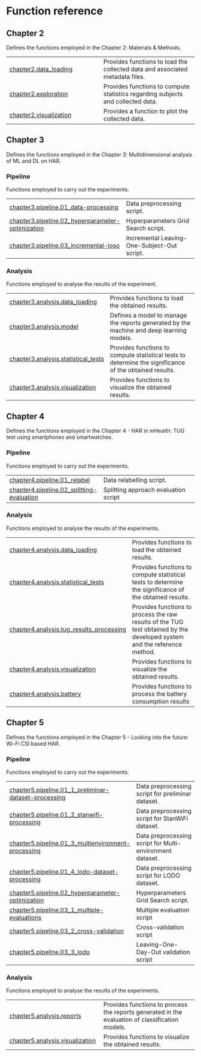 # Function reference {.doc .doc-index}

## Chapter 2

Defines the functions employed in the Chapter 2: Materials & Methods.

| | |
| --- | --- |
| [chapter2.data_loading](chapter2.data_loading.qmd#libs.chapter2.data_loading) | Provides functions to load the collected data and associated metadata files. |
| [chapter2.exploration](chapter2.exploration.qmd#libs.chapter2.exploration) | Provides functions to compute statistics regarding subjects and collected data. |
| [chapter2.visualization](chapter2.visualization.qmd#libs.chapter2.visualization) | Provides a function to plot the collected data. |

## Chapter 3

Defines the functions employed in the Chapter 3: Multidimensional analysis of ML and DL on HAR.

### Pipeline

Functions employed to carry out the experiments.

| | |
| --- | --- |
| [chapter3.pipeline.01_data-processing](chapter3.pipeline.01_data-processing.qmd#libs.chapter3.pipeline.01_data-processing) | Data preprocessing script. |
| [chapter3.pipeline.02_hyperparameter-optimization](chapter3.pipeline.02_hyperparameter-optimization.qmd#libs.chapter3.pipeline.02_hyperparameter-optimization) | Hyperparameters Grid Search script. |
| [chapter3.pipeline.03_incremental-loso](chapter3.pipeline.03_incremental-loso.qmd#libs.chapter3.pipeline.03_incremental-loso) | Incremental Leaving-One-Subject-Out script. |

### Analysis

Functions employed to analyse the results of the experiment.

| | |
| --- | --- |
| [chapter3.analysis.data_loading](chapter3.analysis.data_loading.qmd#libs.chapter3.analysis.data_loading) | Provides functions to load the obtained results. |
| [chapter3.analysis.model](chapter3.analysis.model.qmd#libs.chapter3.analysis.model) | Defines a model to manage the reports generated by the machine and deep learning models. |
| [chapter3.analysis.statistical_tests](chapter3.analysis.statistical_tests.qmd#libs.chapter3.analysis.statistical_tests) | Provides functions to compute statistical tests to determine the significance of the obtained results. |
| [chapter3.analysis.visualization](chapter3.analysis.visualization.qmd#libs.chapter3.analysis.visualization) | Provides functions to visualize the obtained results. |

## Chapter 4

Defines the functions employed in the Chapter 4 - HAR in mHealth: TUG test using smartphones and smartwatches.

### Pipeline

Functions employed to carry out the experiments.

| | |
| --- | --- |
| [chapter4.pipeline.01_relabel](chapter4.pipeline.01_relabel.qmd#libs.chapter4.pipeline.01_relabel) | Data relabelling script. |
| [chapter4.pipeline.02_splitting-evaluation](chapter4.pipeline.02_splitting-evaluation.qmd#libs.chapter4.pipeline.02_splitting-evaluation) | Splitting approach evaluation script |

### Analysis

Functions employed to analyse the results of the experiments.

| | |
| --- | --- |
| [chapter4.analysis.data_loading](chapter4.analysis.data_loading.qmd#libs.chapter4.analysis.data_loading) | Provides functions to load the obtained results. |
| [chapter4.analysis.statistical_tests](chapter4.analysis.statistical_tests.qmd#libs.chapter4.analysis.statistical_tests) | Provides functions to compute statistical tests to determine the significance of the obtained results. |
| [chapter4.analysis.tug_results_processing](chapter4.analysis.tug_results_processing.qmd#libs.chapter4.analysis.tug_results_processing) | Provides functions to process the raw results of the TUG test obtained by the developed system and the reference method. |
| [chapter4.analysis.visualization](chapter4.analysis.visualization.qmd#libs.chapter4.analysis.visualization) | Provides functions to visualize the obtained results. |
| [chapter4.analysis.battery](chapter4.analysis.battery.qmd#libs.chapter4.analysis.battery) | Provides functions to process the battery consumption results |

## Chapter 5

Defines the functions employed in the Chapter 5 - Looking into the future: Wi-Fi CSI based HAR.

### Pipeline

Functions employed to carry out the experiments.

| | |
| --- | --- |
| [chapter5.pipeline.01_1_preliminar-dataset-processing](chapter5.pipeline.01_1_preliminar-dataset-processing.qmd#libs.chapter5.pipeline.01_1_preliminar-dataset-processing) | Data preprocessing script for preliminar dataset. |
| [chapter5.pipeline.01_2_stanwifi-processing](chapter5.pipeline.01_2_stanwifi-processing.qmd#libs.chapter5.pipeline.01_2_stanwifi-processing) | Data preprocessing script for StanWiFi dataset. |
| [chapter5.pipeline.01_3_multienvironment-processing](chapter5.pipeline.01_3_multienvironment-processing.qmd#libs.chapter5.pipeline.01_3_multienvironment-processing) | Data preprocessing script for Multi-environment dataset. |
| [chapter5.pipeline.01_4_lodo-dataset-processing](chapter5.pipeline.01_4_lodo-dataset-processing.qmd#libs.chapter5.pipeline.01_4_lodo-dataset-processing) | Data preprocessing script for LODO dataset. |
| [chapter5.pipeline.02_hyperparameter-optimization](chapter5.pipeline.02_hyperparameter-optimization.qmd#libs.chapter5.pipeline.02_hyperparameter-optimization) | Hyperparameters Grid Search script. |
| [chapter5.pipeline.03_1_multiple-evaluations](chapter5.pipeline.03_1_multiple-evaluations.qmd#libs.chapter5.pipeline.03_1_multiple-evaluations) | Multiple evaluation script |
| [chapter5.pipeline.03_2_cross-validation](chapter5.pipeline.03_2_cross-validation.qmd#libs.chapter5.pipeline.03_2_cross-validation) | Cross-validation script |
| [chapter5.pipeline.03_3_lodo](chapter5.pipeline.03_3_lodo.qmd#libs.chapter5.pipeline.03_3_lodo) | Leaving-One-Day-Out validation script |

### Analysis

Functions employed to analyse the results of the experiments.

| | |
| --- | --- |
| [chapter5.analysis.reports](chapter5.analysis.reports.qmd#libs.chapter5.analysis.reports) | Provides functions to process the reports generated in the evaluation of classification models. |
| [chapter5.analysis.visualization](chapter5.analysis.visualization.qmd#libs.chapter5.analysis.visualization) | Provides functions to visualize the obtained results. |